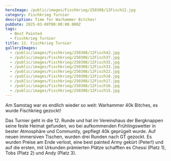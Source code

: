 ```yaml
---
heroImage: /public/images/Fischkrieg/250308/12Fisch12.jpg
category: Fischkrieg Turnier
description: Time for Warhammer Bitches!
pubDate: 2025-03-08T00:00:00.000Z
tags:
  - Best Painted
  - Fischkrieg Turnier
title: 12. Fischkrieg Turnier
galleryImages:
  - /public/images/Fischkrieg/250308/12Fisch42.jpg
  - /public/images/Fischkrieg/250308/12Fisch37.jpg
  - /public/images/Fischkrieg/250308/12Fisch35.jpg
  - /public/images/Fischkrieg/250308/12Fisch33.jpg
  - /public/images/Fischkrieg/250308/12Fisch22.jpg
  - /public/images/Fischkrieg/250308/12Fisch18.jpg
  - /public/images/Fischkrieg/250308/12Fisch17.jpg
  - /public/images/Fischkrieg/250308/12Fisch16.jpg
  - /public/images/Fischkrieg/250308/12Fisch15.jpg
---
```


Am Samstag war es endlich wieder so weit: Warhammer 40k Bitches, es wurde Fischkrieg gezockt!

Das Turnier geht in die 12. Runde und hat im Vereinshaus der Bergknappen seine feste Heimat gefunden, wo bei aufkommenden Frühlingswetter in bester Atmosphäre und Community, gepflegt 40k geprügelt wurde. Auf neuen immersiven Tischen, wurden drei Runden nach GT gezockt. Es wurden Preise am Ende verlost, eine best painted Army gekürt (Peter!) und auf die ersten, mit Urkunden prämierten Plätze schafften es Chessi (Platz 1), Tobs (Platz 2) und Andy (Platz 3).
